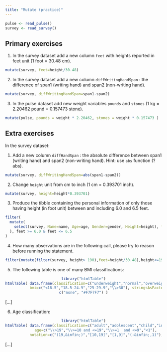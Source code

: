```yaml
---
title: "Mutate (practice)"
---
```


```r
pulse <- read_pulse() 
survey <- read_survey()
```

## Primary exercises


1.  In the survey dataset add a new column `feet` with heights reported in feet unit (1 foot = 30.48 cm).

```r
mutate(survey, feet=height/30.48)
```

2. In the survey dataset add a new column `diffWritingHandSpan` : the difference of span1 (writing hand) and span2 (non-writing hand). 

```r
mutate(survey, diffWritingHandSpan=span1-span2)
```

3. In the pulse dataset add new weight variables `pounds` and `stones` (1 kg  = 2.20462 pound = 0.157473 stone).

```r
mutate(pulse, pounds = weight * 2.20462, stones = weight * 0.157473 )

```


## Extra exercises

In the survey dataset: 

1. Add a new column `diffHandSpan` : the absolute difference between span1 (writing hand) and span2 (non-writing hand). Hint: use `abs` function (?abs).  

```r
mutate(survey, diffWritingHandSpan=abs(span1-span2))
```

2. Change `height` unit from cm to inch (1 cm = 0.393701 inch).

```r
mutate(survey, height=height*0.393701)
```


3. Produce the tibble containing the personal information of only those having height (in foot unit) 
between and including 6.0 and 6.5 feet.     

```r
filter( 
  mutate( 
    select(survey, Name=name, Age=age, Gender=gender, Height=height), feet=Height/30.48 
  ), feet >= 6.0 & feet <= 6.5 
) 

```


4. How many observations are in the following call, please try to reason before running the statement. 

```r
filter(mutate(filter(survey, height> 190),feet=height/30.48),height<=190 )
```


5. The following table is one of many BMI classifications:

<center>
```r
library("htmlTable")
htmlTable( data.frame(classification=c("underweight","normal","overweight","obese"),
           bmi=c("<18.5","18.5-24.9","25-29.9","\\>30"), stringsAsFactors = F),  col.rgroup =
c("none", "#F7F7F7") )
```
</center>

[...]

6. Age classification:

<center>
```r
library("htmlTable")
htmlTable( data.frame(classification=c("adult","adolescent","child","infant"),
           age=c("\\>19","\\>=10 and <=19","\\>=1  and <=9","<1"),
           notation=c("(19,&infin;)","[10,19]","[1,9]","(-&infin;,1)"), stringsAsFactors = F),  col.rgroup = c("none", "#F7F7F7") )
```
</center>

[...]
